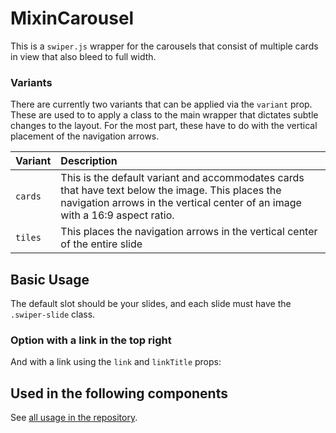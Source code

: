 
<Meta of={Stories} />

# MixinCarousel

This is a `swiper.js` wrapper for the carousels that consist of multiple cards in view that also bleed to full width.

<Canvas of={Stories.BaseStory} />

### Variants

There are currently two variants that can be applied via the `variant` prop. These are used to to apply a class to the main wrapper that dictates subtle changes to the layout. For the most part, these have to do with the vertical placement of the navigation arrows.

| Variant | Description                                                                                                                                                                       |
| :------ | :-------------------------------------------------------------------------------------------------------------------------------------------------------------------------------- |
| `cards` | This is the default variant and accommodates cards that have text below the image. This places the navigation arrows in the vertical center of an image with a 16:9 aspect ratio. |
| `tiles` | This places the navigation arrows in the vertical center of the entire slide                                                                                                      |

## Basic Usage

The default slot should be your slides, and each slide must have the `.swiper-slide` class.

### Option with a link in the top right

And with a link using the `link` and `linkTitle` props:

<Canvas of={Stories.BaseCarouselWLink} />

## Used in the following components

See [all usage in the repository](https://github.com/nasa-jpl/www-frontend/search?q=MixinCarousel&type=code).
